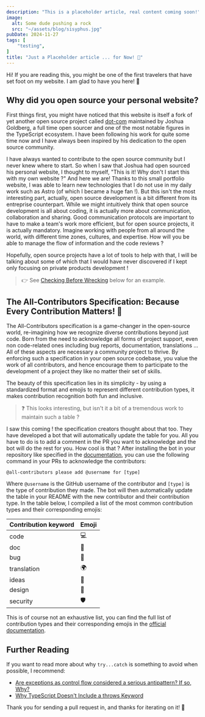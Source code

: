```yaml
---
description: "This is a placeholder article, real content coming soon!"
image:
  alt: Some dude pushing a rock
  src: "~/assets/blog/sisyphus.jpg"
pubDate: 2024-11-27
tags: [
	"testing",
]
title: "Just a Placeholder article ... for Now! 🚧"
---
```



Hi!
If you are reading this, you might be one of the first travelers that have set foot on my website. I am glad to have you here! 🎉

## Why did you open source your personal website?

First things first, you might have noticed that this website is itself a fork of yet another open source project called [dot-com](https://github.com/JoshuaKGoldberg/dot-com) maintained by Joshua Goldberg, a full time open sourcer and one of the most
notable figures in the TypeScript ecosystem. I have been following his work for quite some time now and I have always been inspired by his dedication to the open source community.

I have always wanted to contribute to the open source community but I never knew where to start. So when I saw that Joshua had open sourced his personal website, I thought to myself, "This is it! Why don't I start this with my own website ?" And here we are!
Thanks to this small portfolio website, I was able to learn new technologies that I do not use in my daily work such as Astro (of which I became a huge fan !). But this isn't the most interesting part, actually, open source development is a bit different from
its entreprise counterpart. While we might intuitively think that open source development is all about coding, it is actually more about communication, collaboration and sharing. Good communication protocols are important to have to make a team's work more efficient,
but for open source projects, it is actually mandatory. Imagine working with people from all around the world, with different time zones, cultures, and expertise. How will you be able to manage the flow of information and the code reviews ?

Hopefully, open source projects have a lot of tools to help with that, I will be talking about some of which that I would have never discovered if I kept only focusing on private products development !

> 👉 See [Checking Before Wrecking](#checking-before-wrecking) below for an example.

## The All-Contributors Specification: Because Every Contribution Matters! 🌟

The All-Contributors specification is a game-changer in the open-source world, re-imagining how we recognize diverse contributions beyond just code. Born from the need to acknowledge all forms of project support, even non code-related ones
including bug reports, documentation, translations ... All of these aspects are necessary a community project to thrive. By enforcing such a specification in your open source codebase, you value the work of all contributors, and hence encourage them to participate to the development of
a project they like no matter their set of skills.

The beauty of this specification lies in its simplicity - by using a
standardized format and emojis to represent different contribution types, it
makes contribution recognition both fun and inclusive.

<LabeledImage
	alt="Example of an All-Contributors table in the README of a GitHub repository."
	description="Here is an example of an All-Contributors table in the README of a GitHub repository. Can you see me ?"
	original="https://github.com/JoshuaKGoldberg/dot-com"
	src={contributorsTable}
/>

> ❓ This looks interesting, but isn't it a bit of a tremendous work to maintain such a table ?

I saw this coming ! the specification creators thought about that too. They have developed a bot that will automatically update the table for you. All you have to do is to add a comment in the PR you want to acknowledge and the bot will do the rest for you. How cool is that ?
After installing the bot in your repository like specified in the [documentation](https://allcontributors.org/docs/fr/bot/installation), you can use the following command in your PRs to acknowledge the contributors:

```bas
@all-contributors please add @username for [type]
```

Where `@username` is the GitHub username of the contributor and `[type]` is the type of contribution they made. The bot will then automatically update the table in your README with the new contributor and their contribution type.
In the table below, I compiled a list of the most common contribution types and their corresponding emojis:

| Contribution keyword | Emoji |
| -------------------- | ----- |
| code                 | 💻    |
| doc                  | 📖    |
| bug                  | 🐛    |
| translation          | 🌍    |
| ideas                | 🤔    |
| design               | 🎨    |
| security             | 🛡️    |

This is of course not an exhaustive list, you can find the full list of contribution types and their corresponding emojis in the [official documentation](https://allcontributors.org/docs/fr/overview).

## Further Reading

If you want to read more about why `try...catch` is something to avoid when possible, I recommend:

- [Are exceptions as control flow considered a serious antipattern? If so, Why?](https://softwareengineering.stackexchange.com/questions/189222/are-exceptions-as-control-flow-considered-a-serious-antipattern-if-so-why)
- [Why TypeScript Doesn't Include a throws Keyword](https://www.learningtypescript.com/articles/why-typescript-doesnt-include-a-throws-keyword)

Thank you for sending a pull request in, and thanks for iterating on it! 💙

```

```
